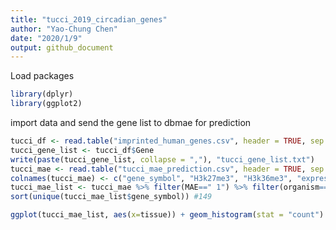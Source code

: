 ```yaml
---
title: "tucci_2019_circadian_genes"
author: "Yao-Chung Chen"
date: "2020/1/9"
output: github_document
---
```


Load packages
```r
library(dplyr)
library(ggplot2)
```

import data and send the gene list to dbmae for prediction
```r
tucci_df <- read.table("imprinted_human_genes.csv", header = TRUE, sep = ",")
tucci_gene_list <- tucci_df$Gene
write(paste(tucci_gene_list, collapse = ","), "tucci_gene_list.txt")
tucci_mae <- read.table("tucci_mae_prediction.csv", header = TRUE, sep = ",")
colnames(tucci_mae) <- c("gene_symbol", "H3k27me3", "H3k36me3", "expression", "MAE", "tissue", "organism")
tucci_mae_list <- tucci_mae %>% filter(MAE==" 1") %>% filter(organism==" human") # 696 observation
sort(unique(tucci_mae_list$gene_symbol)) #149
```

```r
ggplot(tucci_mae_list, aes(x=tissue)) + geom_histogram(stat = "count")
```
